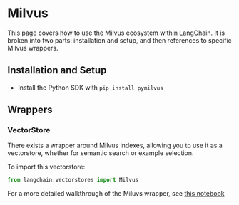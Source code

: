 # Milvus

This page covers how to use the Milvus ecosystem within LangChain.
It is broken into two parts: installation and setup, and then references to specific Milvus wrappers.

## Installation and Setup
- Install the Python SDK with `pip install pymilvus`
## Wrappers

### VectorStore

There exists a wrapper around Milvus indexes, allowing you to use it as a vectorstore,
whether for semantic search or example selection.

To import this vectorstore:
```python
from langchain.vectorstores import Milvus
```

For a more detailed walkthrough of the Miluvs wrapper, see [this notebook](/docs/modules/data_io/vectorstores/integrations/milvus.ipynb)
